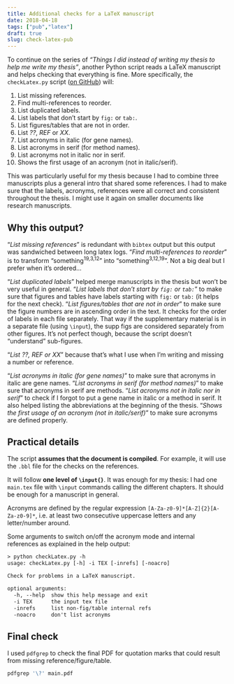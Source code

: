 ```yaml
---
title: Additional checks for a LaTeX manuscript
date: 2018-04-18
tags: ["pub","latex"]
draft: true
slug: check-latex-pub
---
```


To continue on the series of *"Things I did instead of writing my thesis to help me write my thesis"*, another Python script reads a LaTeX manuscript and helps checking that everything is fine.
More specifically, the `checkLatex.py` script ([on GitHub](https://github.com/jmonlong/Hippocamplus/tree/config/python/checkLatex)) will:

1. List missing references.
1. Find multi-references to reorder.
1. List duplicated labels.
1. List labels that don't start by `fig:` or `tab:`.
1. List figures/tables that are not in order.
1. List *??*, *REF* or *XX*.
1. List acronyms in italic (for gene names).
1. List acronyms in serif (for method names).
1. List acronyms not in italic nor in serif.
1. Shows the first usage of an acronym (not in italic/serif).

This was particularly useful for my thesis because I had to combine three manuscripts plus a general intro that shared some references. 
I had to make sure that the labels, acronyms, references were all correct and consistent throughout the thesis.
I might use it again on smaller documents like research manuscripts.

## Why this output?

"*List missing references*" is redundant with `bibtex` output but this output was sandwiched between long latex logs.
"*Find multi-references to reorder*" is to transform "something<sup>19,3,12</sup>" into "something<sup>3,12,19</sup>". 
Not a big deal but I prefer when it's ordered...

"*List duplicated labels*" helped merge manuscripts in the thesis but won't be very useful in general.
"*List labels that don't start by `fig:` or `tab:`*" to make sure that figures and tables have labels starting with `fig:` or `tab:` (it helps for the next check).
"*List figures/tables that are not in order*" to make sure the figure numbers are in ascending order in the text. 
It checks for the order of labels in each file separately. 
That way if the supplementary material is in a separate file (using `\input`), the supp figs are considered separately from other figures.
It's not perfect though, because the script doesn't "understand" sub-figures.

"*List ??, REF or XX*" because that's what I use when I'm writing and missing a number or reference.

"*List acronyms in italic (for gene names)*" to make sure that acronyms in italic are gene names.
"*List acronyms in serif (for method names)*" to make sure that acronyms in serif are methods.
"*List acronyms not in italic nor in serif*" to check if I forgot to put a gene name in italic or a method in serif. 
It also helped listing the abbreviations at the beginning of the thesis.
"*Shows the first usage of an acronym (not in italic/serif)*" to make sure acronyms are defined properly.

## Practical details

The script **assumes that the document is compiled**. 
For example, it will use the `.bbl` file for the checks on the references.

It will follow **one level of `\input{}`**. 
It was enough for my thesis: I had one `main.tex` file with `\input` commands calling the different chapters.
It should be enough for a manuscript in general.

Acronyms are defined by the regular expression `[A-Za-z0-9]*[A-Z]{2}[A-Za-z0-9]*`, i.e. at least two consecutive uppercase letters and any letter/number around.

Some arguments to switch on/off the acronym mode and internal references as explained in the help output:

```txt
> python checkLatex.py -h
usage: checkLatex.py [-h] -i TEX [-inrefs] [-noacro]

Check for problems in a LaTeX manuscript.

optional arguments:
  -h, --help  show this help message and exit
  -i TEX      the input tex file
  -inrefs     list non-fig/table internal refs
  -noacro     don't list acronyms
```


## Final check

I used `pdfgrep` to check the final PDF for quotation marks that could result from missing reference/figure/table.

```sh
pdfgrep '\?' main.pdf
```
